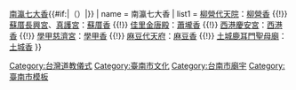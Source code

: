 {{Navbox
| title = {{#if:{{{1|}}}|{{{1|}}}|}}[[南瀛七大香]]{{#if:{{{2|}}}|（{{{2|}}}）|}}
| name  = 南瀛七大香
| list1 = [[柳營代天院]]：[[柳營香]] {{!}} [[蘇厝長興宮|蘇厝長興宮]]、[[蘇厝真護宮|真護宮]]：[[安定長興宮瘟王祭|蘇厝香]] {{!}} [[佳里金唐殿]]：[[佳里金唐殿蕭壠香|蕭壠香]] {{!}} [[西港慶安宮]]：[[西港刈香|西港香]] {{!}} [[學甲慈濟宮]]：[[學甲上白礁暨刈香|學甲香]] {{!}} [[麻豆代天府]]：[[麻豆香]] {{!}} [[正統鹿耳門聖母廟|土城鹿耳門聖母廟]]：[[土城香]]
}}
<noinclude>
[[Category:台灣道教儀式]]
[[Category:臺南市文化]]
[[Category:台南市廟宇]]
[[Category:臺南市模板]]